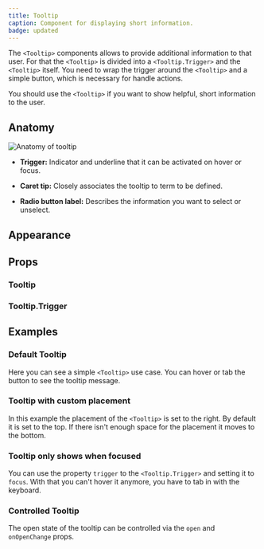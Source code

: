 ```yaml
---
title: Tooltip
caption: Component for displaying short information.
badge: updated
---
```


The `<Tooltip>` components allows to provide additional information to that user. For that the `<Tooltip>` is divided into a `<Tooltip.Trigger>` and the `<Tooltip>` itself. You need to wrap the trigger around the `<Tooltip>` and a simple button, which is necessary for handle actions.

You should use the `<Tooltip>` if you want to show helpful, short information to the user.

## Anatomy

<Image
  src="/tooltip/tooltip-anatomy.jpg"
  alt="Anatomy of tooltip"
  width={800}
  height={550}
  className="mx-auto block"
/>

- **Trigger:** Indicator and underline that it can be activated on hover or focus.

- **Caret tip:** Closely associates the tooltip to term to be defined.

- **Radio button label:** Describes the information you want to select or unselect.

## Appearance

<AppearanceTable component={title} />

## Props

### Tooltip

<PropsTable component={title} />

### Tooltip.Trigger

<PropsTable component="TooltipTrigger" />

## Examples

### Default Tooltip

Here you can see a simple `<Tooltip>` use case. You can hover or tab the button to see the tooltip message.

<ComponentDemo file="./tooltip-basic.demo.tsx" />

### Tooltip with custom placement

In this example the placement of the `<Tooltip>` is set to the right. By default it is set to the top. If there isn't enough space for the placement it moves to the bottom.

<ComponentDemo file="./tooltip-custom.demo.tsx" />

### Tooltip only shows when focused

You can use the property `trigger` to the `<Tooltip.Trigger>` and setting it to `focus`. With that you can't hover it anymore, you have to tab in with the keyboard.

<ComponentDemo file="./tooltip-focus.demo.tsx" />

### Controlled Tooltip

The open state of the tooltip can be controlled via the `open` and `onOpenChange` props.

<ComponentDemo file="./tooltip-pressed.demo.tsx" />

